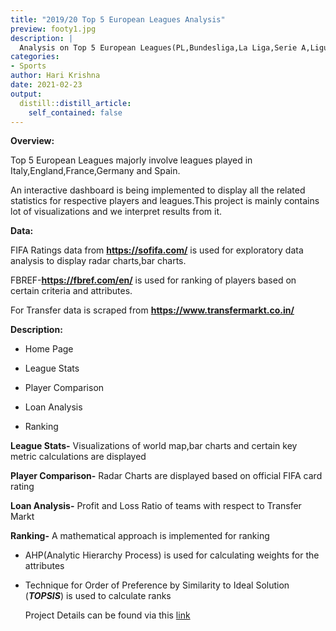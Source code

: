 ```yaml
---
title: "2019/20 Top 5 European Leagues Analysis"
preview: footy1.jpg
description: |
  Analysis on Top 5 European Leagues(PL,Bundesliga,La Liga,Serie A,Ligue 1)
categories: 
- Sports
author: Hari Krishna
date: 2021-02-23
output:
  distill::distill_article:
    self_contained: false
---
```


**Overview:**

Top 5 European Leagues majorly involve leagues played in Italy,England,France,Germany and Spain.

An interactive dashboard is being implemented to display all the related statistics for respective players and leagues.This project is mainly contains lot of visualizations and we interpret results from it.

**Data:**

FIFA Ratings data from [**https://sofifa.com/**](https://sofifa.com/) is used for exploratory data analysis to display radar charts,bar charts.

FBREF-[**https://fbref.com/en/**](https://fbref.com/en/) is used for ranking of players based on certain criteria and attributes.

For Transfer data is scraped from [**https://www.transfermarkt.co.in/**](https://www.transfermarkt.co.in/)

**Description:**

-   Home Page

-   League Stats

-   Player Comparison

-   Loan Analysis

-   Ranking

**League Stats-** Visualizations of world map,bar charts and certain key metric calculations are displayed

**Player Comparison-** Radar Charts are displayed based on official FIFA card rating

**Loan Analysis-** Profit and Loss Ratio of teams with respect to Transfer Markt

**Ranking-** A mathematical approach is implemented for ranking

-   AHP(Analytic Hierarchy Process) is used for calculating weights for the attributes

-   Technique for Order of Preference by Similarity to Ideal Solution (***TOPSIS***) is used to calculate ranks

    Project Details can be found via this [link](https://github.com/harikrishna19/2019-20-Top-5-European-leagues-analysis)
